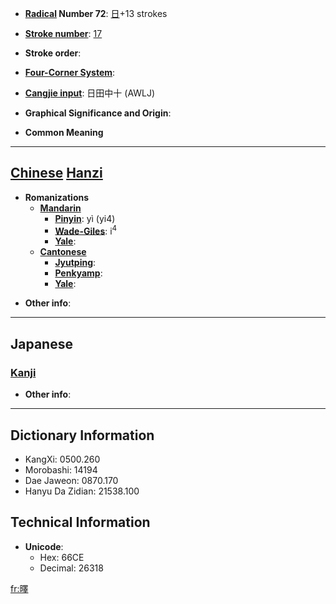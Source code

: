 * '''[[Wiktionary:Chinese radical index| Radical]] Number 72''': [[Wiktionary:Chinese radical index 日|日]]+13 strokes

* '''[[Wiktionary:Chinese total strokes index|Stroke number]]''': [[Wiktionary:Chinese total strokes index 17|17]]

* '''Stroke order''': 

* '''[[Wiktionary:Chinese four corner index|Four-Corner System]]''': 

* '''[[Wiktionary:Chinese Cangjie index|Cangjie input]]''': 日田中十 (AWLJ)

* '''Graphical Significance and Origin''': 

* '''Common Meaning'''

----

== [[Chinese]] [[Hanzi]] ==

* '''Romanizations'''
** '''[[Mandarin]]'''
*** '''[[Pinyin]]''': yì (yi4)
*** '''[[Wade-Giles]]''': i<sup>4</sup>
*** '''[[Yale]]''': 
** '''[[Cantonese]]'''
*** '''[[Jyutping]]''':
*** '''[[Penkyamp]]''': 
*** '''[[Yale]]''': 

* '''Other info''': 

----

==Japanese==
===[[Kanji]]===
{{kanji|on readings=[[えき]] (eki), [[やく]] (yaku)|kun readings=[[ひかる]] (hikaru)}}

* '''Other info''':  

----

== Dictionary Information ==

* KangXi: 0500.260
* Morobashi: 14194
* Dae Jaweon: 0870.170
* Hanyu Da Zidian: 21538.100

== Technical Information ==

* '''Unicode''':
** Hex: 66CE
** Decimal: 26318

[[fr:曎]]